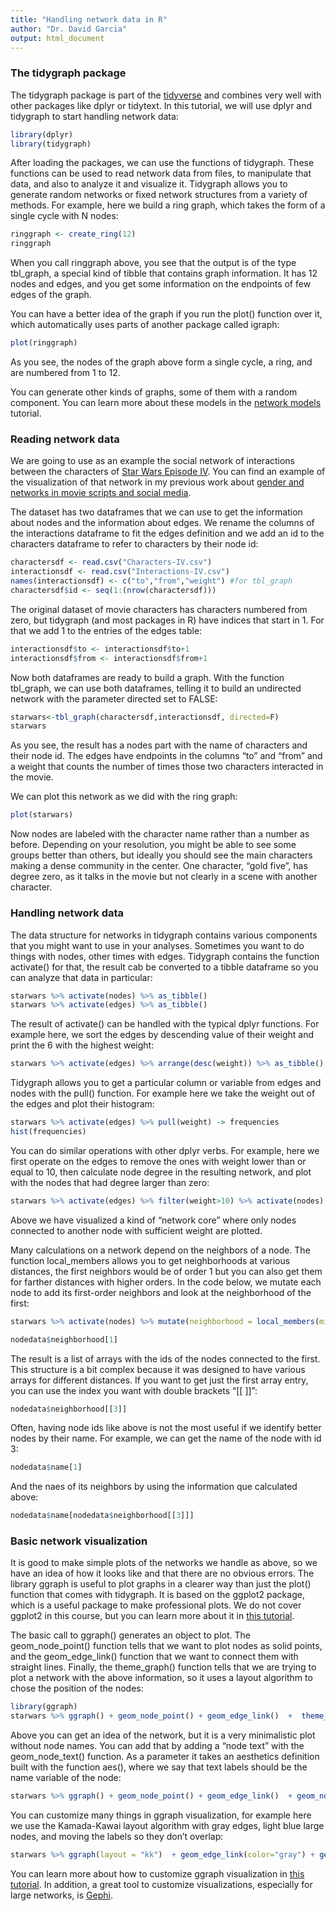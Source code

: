 ```yaml
---
title: "Handling network data in R"
author: "Dr. David Garcia"
output: html_document
---
```


### The tidygraph package

The tidygraph package is part of the [tidyverse](https://www.tidyverse.org/) and combines very well with other packages like dplyr or tidytext. In this tutorial, we will use dplyr and tidygraph to start handling network data:

```r
library(dplyr)
library(tidygraph)
```

After loading the packages, we can use the functions of tidygraph. These functions can be used to read network data from files, to manipulate that data, and also to analyze it and visualize it. Tidygraph allows you to generate random networks or fixed network structures from a variety of methods. For example, here we build a ring graph, which takes the form of a single cycle with N nodes:

```r
ringgraph <- create_ring(12) 
ringgraph
```
When you call ringgraph above, you see that the output is of the type tbl_graph, a special kind of tibble that contains graph information. It has 12 nodes and edges, and you get some information on the endpoints of few edges of the graph.

You can have a better idea of the graph if you run the plot() function over it, which automatically uses parts of another package called igraph:

```r
plot(ringgraph)
```

As you see, the nodes of the graph above form a single cycle, a ring, and are numbered from 1 to 12.

You can generate other kinds of graphs, some of them with a random component. You can learn more about these models in the [network models](https://dgarcia-eu.github.io/SocialDataScience/5_SocialNetworkPhenomena/055_NetworkModels/NetworkModels) tutorial.

### Reading network data

We are going to use as an example the social network of interactions between the characters of [Star Wars Episode IV](http://evelinag.com/blog/2015/12-15-star-wars-social-network/). You can find an example of the visualization of that network in my previous work about [gender and networks in movie scripts and social media](https://arxiv.org/abs/1404.0163).

The dataset has two dataframes that we can use to get the information about nodes and the information about edges. We rename the columns of the interactions dataframe to fit the edges definition and we add an id to the characters dataframe to refer to characters by their node id:
```r
charactersdf <- read.csv("Characters-IV.csv")
interactionsdf <- read.csv("Interactions-IV.csv")
names(interactionsdf) <- c("to","from","weight") #for tbl_graph
charactersdf$id <- seq(1:(nrow(charactersdf)))
```

The original dataset of movie characters has characters numbered from zero, but tidygraph (and most packages in R) have indices that start in 1. For that we add 1 to the entries of the edges table:
```r
interactionsdf$to <- interactionsdf$to+1
interactionsdf$from <- interactionsdf$from+1
```

Now both dataframes are ready to build a graph. With the function tbl_graph, we can use both dataframes, telling it to build an undirected network with the parameter directed set to FALSE:

```r
starwars<-tbl_graph(charactersdf,interactionsdf, directed=F)
starwars
```

As you see, the result has a nodes part with the name of characters and their node id. The edges have endpoints in the columns "to" and "from" and a weight that counts the number of times those two characters interacted in the movie.

We can plot this network as we did with the ring graph:
```r
plot(starwars)
```


Now nodes are labeled with the character name rather than a number as before. Depending on your resolution, you might be able to see some groups better than others, but ideally you should see the main characters making a dense community in the center. One character, "gold five", has degree zero, as it talks in the movie but not clearly in a scene with another character.

### Handling network data

The data structure for networks in tidygraph contains various components that you might want to use in your analyses. Sometimes you want to do things with nodes, other times with edges. Tidygraph contains the function activate() for that, the result cab be converted to a tibble dataframe so you can analyze that data in particular:

```r
starwars %>% activate(nodes) %>% as_tibble()
starwars %>% activate(edges) %>% as_tibble()
```


The result of activate() can be handled with the typical dplyr functions. For example here, we sort the edges by descending value of their weight and print the 6 with the highest weight:
```r
starwars %>% activate(edges) %>% arrange(desc(weight)) %>% as_tibble() %>% head()
```

Tidygraph allows you to get a particular column or variable from edges and nodes with the pull() function. For example here we take the weight out of the edges and plot their histogram:

```r
starwars %>% activate(edges) %>% pull(weight) -> frequencies
hist(frequencies)
```

You can do similar operations with other dplyr verbs. For example, here we first operate on the edges to remove the ones with weight lower than or equal to 10, then calculate node degree in the resulting network, and plot with the nodes that had degree larger than zero:

```r
starwars %>% activate(edges) %>% filter(weight>10) %>% activate(nodes) %>% mutate(degree=centrality_degree()) %>% filter(degree>0) %>% plot()
```

Above we have visualized a kind of "network core" where only nodes connected to another node with sufficient weight are plotted.

Many calculations on a network depend on the neighbors of a node. The function local_members allows you to get neighborhoods at various distances, the first neighbors would be of order 1 but you can also get them for farther distances with higher orders. In the code below, we mutate each node to add its first-order neighbors and look at the neighborhood of the first:

```r
starwars %>% activate(nodes) %>% mutate(neighborhood = local_members(mindist = 1, order=1))  %>% as_tibble() -> nodedata

nodedata$neighborhood[1]
```
The result is a list of arrays with the ids of the nodes connected to the first. This structure is a bit complex because it was designed to have various arrays for different distances. If you want to get just the first array entry, you can use the index you want with double brackets "[[ ]]":

```r
nodedata$neighborhood[[3]]
```

Often, having node ids like above is not the most useful if we identify better nodes by their name. For example, we can get the name of the node with id 3:

```r
nodedata$name[1]
```

And the naes of its neighbors by using the information que calculated above:

```r
nodedata$name[nodedata$neighborhood[[3]]]
```

### Basic network visualization

It is good to make simple plots of the networks we handle as above, so we have an idea of how it looks like and that there are no obvious errors. The library ggraph is useful to plot graphs in a clearer way than just the plot() function that comes with tidygraph. It is based on the ggplot2 package, which is a useful package to make professional plots. We do not cover ggplot2 in this course, but you can learn more about it in [this tutorial](https://www.cedricscherer.com/2019/08/05/a-ggplot2-tutorial-for-beautiful-plotting-in-r/).

The basic call to ggraph() generates an object to plot. The geom_node_point() function tells that we want to plot nodes as solid points, and the geom_edge_link() function that we want to connect them with straight lines. Finally, the theme_graph() function tells that we are trying to plot a network with the above information, so it uses a layout algorithm to chose the position of the nodes:

```r
library(ggraph)
starwars %>% ggraph() + geom_node_point() + geom_edge_link()  +  theme_graph()
```

Above you can get an idea of the network, but it is a very minimalistic plot without node names. You can add that by adding a "node text" with the geom_node_text() function. As a parameter it takes an aesthetics definition built with the function aes(), where we say that text labels should be the name variable of the node:

```r
starwars %>% ggraph() + geom_node_point() + geom_edge_link()  + geom_node_text(aes(label=name)) +  theme_graph()
```

You can customize many things in ggraph visualization, for example here we use the Kamada-Kawai layout algorithm with gray edges, light blue large nodes, and moving the labels so they don't overlap:

```r
starwars %>% ggraph(layout = "kk")  + geom_edge_link(color="gray") + geom_node_point(colour="lightblue", size=3) + geom_node_text(aes(label=name), repel=T) +  theme_graph()
```

You can learn more about how to customize ggraph visualization in [this tutorial](http://mr.schochastics.net/netVizR.html). In addition, a great tool to customize visualizations, especially for large networks, is [Gephi](https://gephi.org/).

